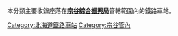 本分類主要收錄座落在'''[[宗谷綜合振興局|宗谷綜合振興局]]'''管轄範圍內的鐵路車站。

[[Category:北海道鐵路車站|Category:北海道鐵路車站]]
[[Category:宗谷管內|Category:宗谷管內]]